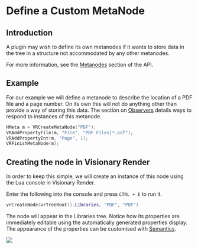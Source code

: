 # Define a Custom MetaNode

## Introduction

A plugin may wish to define its own metanodes if it wants to store data in the tree in a structure not accommodated by any other metanodes.

For more information, see the [Metanodes](../../reference/c-api/modules/metanodes/index.mdx) section of the API.

## Example

For our example we will define a metanode to describe the location of a PDF file and a page number. On its own this will not do anything other than provide a way of storing this data. The section on [Observers](../data-structure/observers.mdx) details ways to respond to instances of this metanode.

```cpp
HMeta m = VRCreateMetaNode("PDF");
VRAddPropertyFile(m, "File", "PDF Files|*.pdf");
VRAddPropertyInt(m, "Page", 1);
VRFinishMetaNode(m);
```

## Creating the node in Visionary Render

In order to keep this simple, we will create an instance of this node using the Lua console in Visionary Render.

Enter the following into the console and press `CTRL + E` to run it.

```lua
vrCreateNode(vrTreeRoot().Libraries, "PDF", "PDF")
```

The node will appear in the Libraries tree. Notice how its properties are immediately editable using the automatically generated properties display. The appearance of the properties can be customised with [Semantics](../advanced/semantics.mdx).

![](/img/visren-dev/pdf-default-props.png)
